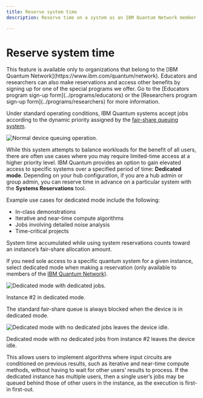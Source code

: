 ```yaml
---
title: Reserve system time
description: Reserve time on a system as an IBM Quantum Network member

---
```


# Reserve system time

<Admonition type="tip" title="Important">
  This feature is available only to organizations that belong to the [IBM Quantum Network](https://www.ibm.com/quantum/network). Educators and researchers can also make reservations and access other benefits by signing up for one of the special programs we offer. Go to the [Educators program sign-up form](../programs/educators) or the [Researchers program sign-up form](../programs/researchers) for more information.
</Admonition>

Under standard operating conditions, IBM Quantum systems accept jobs according to the dynamic priority assigned by the [fair-share queuing system](fair-share-queue).

![Normal device queuing operation.](/images/migration/normal_queue_with_providers1.jpg)

While this system attempts to balance workloads for the benefit of all users, there are often use cases where you may require limited-time access at a higher priority level. IBM Quantum provides an option to gain elevated access to specific systems over a specified period of time: **Dedicated mode**. Depending on your hub configuration, if you are a hub admin or group admin, you can reserve time in advance on a particular system with the **Systems Reservations** tool.

Example use cases for dedicated mode include the following:

- In-class demonstrations
- Iterative and near-time compute algorithms
- Jobs involving detailed noise analysis
- Time-critical projects

<Admonition type="info" title="System reservations and fair-share allocation">
  System time accumulated while using system reservations counts toward an instance’s fair-share allocation amount.
</Admonition>

If you need sole access to a specific quantum system for a given instance, select dedicated mode when making a reservation (only available to members of the [IBM Quantum Network](https://www.ibm.com/quantum/network)).

![Dedicated mode with dedicated jobs.](/images/migration/dedicated_queue1.jpg)

Instance #2 in dedicated mode.

The standard fair-share queue is always blocked when the device is in dedicated mode.

![Dedicated mode with no dedicated jobs leaves the device idle.](/images/migration/dedicated_queue_no_jobs1.jpg)

Dedicated mode with no dedicated jobs from instance #2 leaves the device idle.

This allows users to implement algorithms where input circuits are conditioned on previous results, such as iterative and near-time compute methods, without having to wait for other users’ results to process. If the dedicated instance has multiple users, then a single user’s jobs may be queued behind those of other users in the instance, as the execution is first-in first-out.

